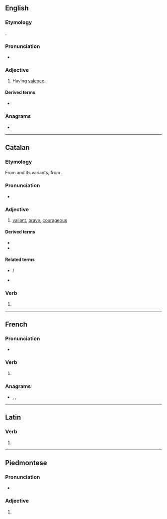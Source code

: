 {{also|-valent}}
==English==

===Etymology===
{{back-formation|en|valence}}.

===Pronunciation===
* {{IPA|en|/ˈveɪlənt/}}

===Adjective===
{{en-adj}}

# {{lb|en|chemistry|linguistics}} Having [[valence]].

====Derived terms====
* {{l|en|-valent}}

===Anagrams===
* {{anagrams|en|a=aelntv|Levant|levant|vental}}

----

==Catalan==

===Etymology===
From {{inh|ca|roa-oca|valent}} and its variants, from {{inh|ca|la|valens|valentem}}.

===Pronunciation===
* {{ca-IPA}}

===Adjective===
{{ca-adj}}

# [[valiant]], [[brave]], [[courageous]]

====Derived terms====
* {{l|ca|valentament}}
* {{l|ca|valentia}}

====Related terms====
* {{l|ca|valer}} / {{l|ca|valdre}}
* {{l|ca|valor}}

===Verb===
{{head|ca|verb form}}

# {{ca-verb form of|t=pres|m=ptc|valer}}

----

==French==

===Pronunciation===
* {{audio|fr|LL-Q150 (fra)-DenisdeShawi-valent.wav|Audio (CAN)}}

===Verb===
{{head|fr|verb form}}

# {{inflection of|fr|valoir||3|p|pres|ind//sub}}

===Anagrams===
* {{l|fr|lavent}}, {{l|fr|Levant}}, {{l|fr|levant}}

----

==Latin==

===Verb===
{{la-verb-form|valent}}

# {{inflection of|la|valeō||3|p|pres|actv|indc}}

----

==Piedmontese==

===Pronunciation===
* {{IPA|pms|/vaˈlɛŋt/}}

===Adjective===
{{head|pms|adjective}}

# {{rfdef|pms}}